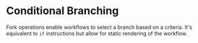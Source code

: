
# Conditional Branching

Fork operations enable workflows to select a branch based on a criteria.
It's equivalent to `if` instructions but allow for static rendering of the workflow.

```scala file=./main/scala/workflows4s/example/docs/ForkExample.scala start=start_doc end=end_doc
```

<OperationOutputs name="fork"/>
